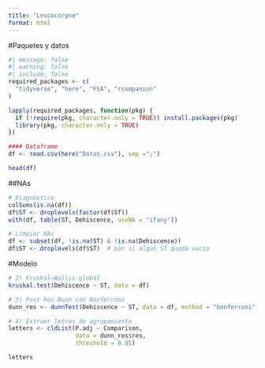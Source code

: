 ```yaml
---
title: "Leucocoryne"
format: html
---
```


#Paquetes y datos
```r
#| message: false
#| warning: false
#| include: false
required_packages <- c(
  "tidyverse", "here", "FSA", "rcompanion"
)

lapply(required_packages, function(pkg) {
  if (!require(pkg, character.only = TRUE)) install.packages(pkg)
  library(pkg, character.only = TRUE)
})
```


```r
#### Dataframe
df <- read.csv(here("Datos.csv"), sep =";")

head(df)
```

##NAs
```r
# Diagnóstico 
colSums(is.na(df))
df$ST <- droplevels(factor(df$ST))
with(df, table(ST, Dehiscence, useNA = "ifany"))

# Limpiar NAs
df <- subset(df, !is.na(ST) & !is.na(Dehiscence))
df$ST <- droplevels(df$ST)  # por si algún ST quedó vacío
```


#Modelo
```r
# 2) Kruskal–Wallis global
kruskal.test(Dehiscence ~ ST, data = df)

# 3) Post hoc Dunn con Bonferroni
dunn_res <- dunnTest(Dehiscence ~ ST, data = df, method = "bonferroni")

# 4) Extraer letras de agrupamiento
letters <- cldList(P.adj ~ Comparison,
                   data = dunn_res$res,
                   threshold = 0.05)

letters
```










